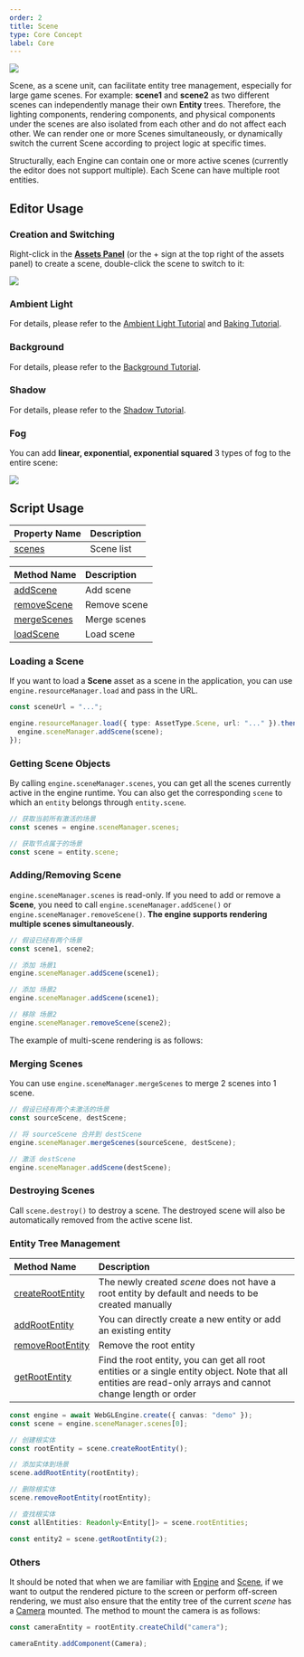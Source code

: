 ```yaml
---
order: 2
title: Scene
type: Core Concept
label: Core
---
```


<Image src="https://gw.alipayobjects.com/zos/OasisHub/cbcc9725-811d-4203-a65d-b4a430083db3/image-20250124154359477.png" />

Scene, as a scene unit, can facilitate entity tree management, especially for large game scenes. For example: **scene1** and **scene2** as two different scenes can independently manage their own **Entity** trees. Therefore, the lighting components, rendering components, and physical components under the scenes are also isolated from each other and do not affect each other. We can render one or more Scenes simultaneously, or dynamically switch the current Scene according to project logic at specific times.

Structurally, each Engine can contain one or more active scenes (currently the editor does not support multiple). Each Scene can have multiple root entities.

## Editor Usage

### Creation and Switching

Right-click in the **[Assets Panel](/en/docs/assets/interface)** (or the + sign at the top right of the assets panel) to create a scene, double-click the scene to switch to it:

<Image src="https://gw.alipayobjects.com/zos/OasisHub/eef870a7-2630-4f74-8c0e-478696a553b0/2024-03-19%25252018.04.02.gif" />

### Ambient Light

For details, please refer to the [Ambient Light Tutorial](/en/docs/graphics/light/ambient/) and [Baking Tutorial](/en/docs/graphics/light/bake/).

### Background

For details, please refer to the [Background Tutorial](/en/docs/graphics/background/background/).

### Shadow

For details, please refer to the [Shadow Tutorial](/en/docs/graphics/light/shadow/).

### Fog

You can add **linear, exponential, exponential squared** 3 types of fog to the entire scene:

<Image src="https://gw.alipayobjects.com/zos/OasisHub/224fbc16-e60c-47ca-845b-5f7c09563c83/2024-03-19%25252018.08.23.gif" />

## Script Usage

| Property Name                             | Description |
| :---------------------------------------- | :---------- |
| [scenes](/apis/core/#SceneManager-scenes) | Scene list  |

| Method Name                                         | Description  |
| :-------------------------------------------------- | :----------- |
| [addScene](/apis/core/#SceneManager-addScene)       | Add scene    |
| [removeScene](/apis/core/#SceneManager-removeScene) | Remove scene |
| [mergeScenes](/apis/core/#SceneManager-mergeScenes) | Merge scenes |
| [loadScene](/apis/core/#SceneManager-loadScene)     | Load scene   |

### Loading a Scene

If you want to load a **Scene** asset as a scene in the application, you can use `engine.resourceManager.load` and pass in the URL.

```typescript
const sceneUrl = "...";

engine.resourceManager.load({ type: AssetType.Scene, url: "..." }).then((scene) => {
  engine.sceneManager.addScene(scene);
});
```

### Getting Scene Objects

By calling `engine.sceneManager.scenes`, you can get all the scenes currently active in the engine runtime. You can also get the corresponding `scene` to which an `entity` belongs through `entity.scene`.

```typescript
// 获取当前所有激活的场景
const scenes = engine.sceneManager.scenes;

// 获取节点属于的场景
const scene = entity.scene;
```

### Adding/Removing Scene

`engine.sceneManager.scenes` is read-only. If you need to add or remove a **Scene**, you need to call `engine.sceneManager.addScene()` or `engine.sceneManager.removeScene()`. **The engine supports rendering multiple scenes simultaneously**.

```typescript
// 假设已经有两个场景
const scene1, scene2;

// 添加 场景1
engine.sceneManager.addScene(scene1);

// 添加 场景2
engine.sceneManager.addScene(scene1);

// 移除 场景2
engine.sceneManager.removeScene(scene2);
```

The example of multi-scene rendering is as follows:

<Playground href="/embed/multi-scene" />

### Merging Scenes

You can use `engine.sceneManager.mergeScenes` to merge 2 scenes into 1 scene.

```typescript
// 假设已经有两个未激活的场景
const sourceScene, destScene;

// 将 sourceScene 合并到 destScene
engine.sceneManager.mergeScenes(sourceScene, destScene);

// 激活 destScene
engine.sceneManager.addScene(destScene);
```

### Destroying Scenes

Call `scene.destroy()` to destroy a scene. The destroyed scene will also be automatically removed from the active scene list.

### Entity Tree Management

| Method Name | Description |
| :-- | :-- |
| [createRootEntity](/apis/core/#Scene-createRootEntity) | The newly created _scene_ does not have a root entity by default and needs to be created manually |
| [addRootEntity](/apis/core/#Scene-addRootEntity) | You can directly create a new entity or add an existing entity |
| [removeRootEntity](/apis/core/#Scene-removeRootEntity) | Remove the root entity |
| [getRootEntity](/apis/core/#Scene-getRootEntity) | Find the root entity, you can get all root entities or a single entity object. Note that all entities are read-only arrays and cannot change length or order |

```typescript
const engine = await WebGLEngine.create({ canvas: "demo" });
const scene = engine.sceneManager.scenes[0];

// 创建根实体
const rootEntity = scene.createRootEntity();

// 添加实体到场景
scene.addRootEntity(rootEntity);

// 删除根实体
scene.removeRootEntity(rootEntity);

// 查找根实体
const allEntities: Readonly<Entity[]> = scene.rootEntities;

const entity2 = scene.getRootEntity(2);
```

### Others

It should be noted that when we are familiar with [Engine](/apis/core/#Engine) and [Scene](/apis/core/#Scene), if we want to output the rendered picture to the screen or perform off-screen rendering, we must also ensure that the entity tree of the current _scene_ has a [Camera](/apis/core/#Camera) mounted. The method to mount the camera is as follows:

```typescript
const cameraEntity = rootEntity.createChild("camera");

cameraEntity.addComponent(Camera);
```

```

```
